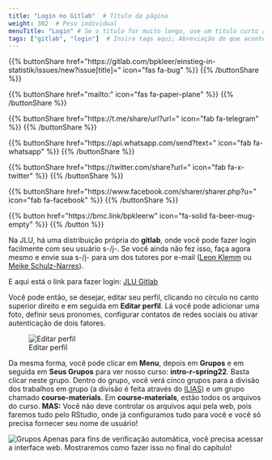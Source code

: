 ```yaml
---
title: "Login no Gitlab"  # Título da página
weight: 302  # Peso individual
menuTitle: "Login" # Se o título for muito longo, use um título curto aqui
tags: ["gitlab", "login"]  # Insira tags aqui; Abreviação do que acontece na página
---
```


{{% buttonShare href=\"https\:\/\/gitlab.com\/bpkleer\/einstieg-in-statistik\/issues\/new?issue[title]=\" icon=\"fas fa-bug\" %}} {{% /buttonShare %}} 

{{% buttonShare href=\"mailto\:\" icon=\"fas fa-paper-plane\" %}} {{% /buttonShare %}}

{{% buttonShare href=\"https\:\/\/t.me\/share\/url?url=\" icon=\"fab fa-telegram\" %}} {{% /buttonShare %}}

{{% buttonShare href=\"https\:\/\/api.whatsapp.com\/send?text=\" icon=\"fab fa-whatsapp\" %}} {{% /buttonShare %}}

{{% buttonShare href=\"https\:\/\/twitter.com\/share?url=\" icon=\"fab fa-x-twitter\" %}} {{% /buttonShare %}}

{{% buttonShare href=\"https\:\/\/www.facebook.com\/sharer\/sharer.php?u=\" icon=\"fab fa-facebook\" %}} {{% /buttonShare %}}

{{% button href=\"https\:\/\/bmc.link\/bpkleerw\" icon=\"fa-solid fa-beer-mug-empty\" %}} {{% /button %}}

Na JLU, há uma distribuição própria do **gitlab**, onde você pode fazer login facilmente com seu usuário s-/j-. Se você ainda não fez isso, faça agora mesmo e envie sua s-/j- para um dos tutores por e-mail ([Leon Klemm](leon.klemm@sowi.uni-giessen.de) ou [Meike Schulz-Narres](meike.schulz-narres@geogr.uni-giessen.de)).

E aqui está o link para fazer login: [JLU Gitlab](https://gitlab.ub.uni-giessen.de)

Você pode então, se desejar, editar seu perfil, clicando no círculo no canto superior direito e em seguida em **Editar perfil**. Lá você pode adicionar uma foto, definir seus pronomes, configurar contatos de redes sociais ou ativar autenticação de dois fatores.

![Editar perfil](../img/editprofile.pt.png)

Da mesma forma, você pode clicar em **Menu**, depois em **Grupos** e em seguida em **Seus Grupos** para ver nosso curso: **intro-r-spring22**. Basta clicar neste grupo. Dentro do grupo, você verá cinco grupos para a divisão dos trabalhos em grupo (a divisão é feita através do [ILIAS](https://ilias.uni-giessen.de/ilias/goto.php?target=crs_293249&client_id=JLUG)) e um grupo chamado **course-materials**. Em **course-materials**, estão todos os arquivos do curso. **MAS:** Você não deve controlar os arquivos aqui pela web, pois faremos tudo pelo RStudio, onde já configuramos tudo para você e você só precisa fornecer seu nome de usuário!

![Grupos](../img/groups.pt.png)
Apenas para fins de verificação automática, você precisa acessar a interface web. Mostraremos como fazer isso no final do capítulo!
